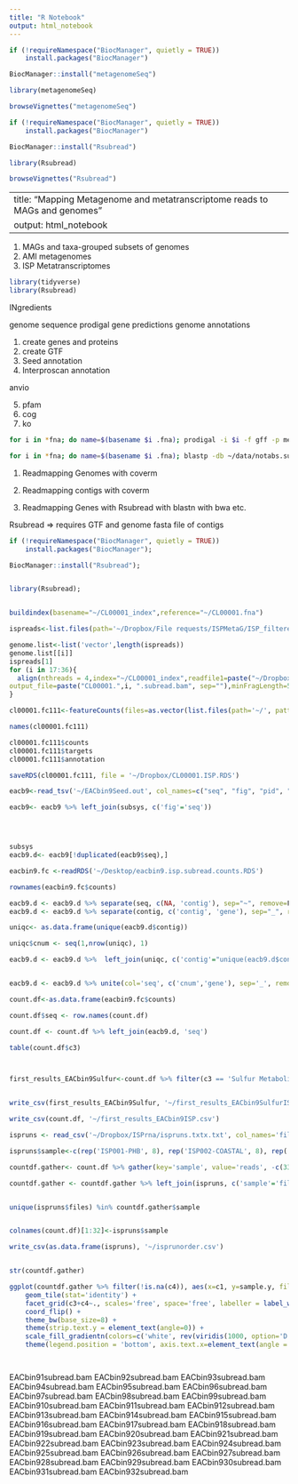 ```yaml
---
title: "R Notebook"
output: html_notebook
---
```


```r
if (!requireNamespace("BiocManager", quietly = TRUE))
    install.packages("BiocManager")

BiocManager::install("metagenomeSeq")

library(metagenomeSeq)

browseVignettes("metagenomeSeq")
```


```r
if (!requireNamespace("BiocManager", quietly = TRUE))
    install.packages("BiocManager")

BiocManager::install("Rsubread")

library(Rsubread)

browseVignettes("Rsubread")

```

---
title: "Mapping Metagenome and metatranscriptome reads to MAGs and genomes"
output: html_notebook
---

1. MAGs and taxa-grouped subsets of genomes
2. AMI metagenomes
3. ISP Metatranscriptomes


```r
library(tidyverse)
library(Rsubread)


```


INgredients 



genome sequence
prodigal gene predictions
genome annotations

1. create genes and proteins
2. create GTF
3. Seed annotation
4. Interproscan annotation

anvio

5. pfam
6. cog
7. ko


```bash

for i in *fna; do name=$(basename $i .fna); prodigal -i $i -f gff -p meta -d $name.ffn -a $name.faa -o $name.gff -s $name.genes.txt; done

for i in *fna; do name=$(basename $i .fna); blastp -db ~/data/notabs.subsystems.complex.merged -outfmt 6 -max_target_seqs 5 -num_threads 16 -query $i -out $name.Seed.out;

```

1. Readmapping Genomes with coverm

2. Readmapping contigs with coverm

3. Readmapping Genes
  with Rsubread
  with blastn
  with bwa etc.


Rsubread => requires GTF and genome fasta file of contigs
```r

if (!requireNamespace("BiocManager", quietly = TRUE))
    install.packages("BiocManager");

BiocManager::install("Rsubread");


library(Rsubread);


buildindex(basename="~/CL00001_index",reference="~/CL00001.fna")

ispreads<-list.files(path='~/Dropbox/File requests/ISPMetaG/ISP_filtered/')

genome.list<-list('vector',length(ispreads))
genome.list[[i]]
ispreads[1]
for (i in 17:36){
  align(nthreads = 4,index="~/CL00001_index",readfile1=paste("~/Dropbox/File requests/ISPMetaG/ISP_filtered/", ispreads[i], sep=""),type="rna",
output_file=paste("CL00001.",i, ".subread.bam", sep=""),minFragLength=50,maxFragLength=600)
}

cl00001.fc111<-featureCounts(files=as.vector(list.files(path='~/', pattern='.bam$')),annot.ext="~/CL00001.gtf", isGTFAnnotationFile = T, GTF.featureType = "transcript")

names(cl00001.fc111)

cl00001.fc111$counts
cl00001.fc111$targets
cl00001.fc111$annotation

saveRDS(cl00001.fc111, file = '~/Dropbox/CL00001.ISP.RDS')
```



```r
eacb9<-read_tsv('~/EACbin9Seed.out', col_names=c("seq", "fig", "pid", "x1", "x2","x3", "x4", "x5", "x6", "x7", "x8", "x9"))
```

```r
eacb9<- eacb9 %>% left_join(subsys, c('fig'='seq'))




subsys
eacb9.d<- eacb9[!duplicated(eacb9$seq),]

eacbin9.fc <-readRDS('~/Desktop/eacbin9.isp.subread.counts.RDS')

rownames(eacbin9.fc$counts)

eacb9.d <- eacb9.d %>% separate(seq, c(NA, 'contig'), sep="~", remove=F) 
eacb9.d <- eacb9.d %>% separate(contig, c('contig', 'gene'), sep="_", remove=T) 

uniqc<- as.data.frame(unique(eacb9.d$contig))

uniqc$cnum <- seq(1,nrow(uniqc), 1)

eacb9.d <- eacb9.d %>%  left_join(uniqc, c('contig'="unique(eacb9.d$contig)"))


eacb9.d <- eacb9.d %>% unite(col='seq', c('cnum','gene'), sep='_', remove=F )

count.df<-as.data.frame(eacbin9.fc$counts)

count.df$seq <- row.names(count.df)

count.df <- count.df %>% left_join(eacb9.d, 'seq')

table(count.df$c3)



first_results_EACbin9Sulfur<-count.df %>% filter(c3 == 'Sulfur Metabolism')


write_csv(first_results_EACbin9Sulfur, '~/first_results_EACbin9SulfurISP.csv')

write_csv(count.df, '~/first_results_EACbin9ISP.csv')

ispruns <- read_csv('~/Dropbox/ISPrna/ispruns.txtx.txt', col_names='files') 


```


```r

ispruns$sample<-c(rep('ISP001-PHB', 8), rep('ISP002-COASTAL', 8), rep('TASMAN', 8), rep('ISP002-EAC', 8))

countdf.gather<- count.df %>% gather(key='sample', value='reads', -c(33:53))

countdf.gather <- countdf.gather %>% left_join(ispruns, c('sample'='files'))


unique(ispruns$files) %in% countdf.gather$sample


colnames(count.df)[1:32]<-ispruns$sample

write_csv(as.data.frame(ispruns), '~/isprunorder.csv')


str(countdf.gather)

```
```r
ggplot(countdf.gather %>% filter(!is.na(c4)), aes(x=c1, y=sample.y, fill=reads)) + 
    geom_tile(stat='identity') + 
    facet_grid(c3+c4~., scales='free', space='free', labeller = label_wrap_gen(multi_line = T, width=60)) + 
    coord_flip() + 
    theme_bw(base_size=8) + 
    theme(strip.text.y = element_text(angle=0)) + 
    scale_fill_gradientn(colors=c('white', rev(viridis(1000, option='D')))) + 
    theme(legend.position = 'bottom', axis.text.x=element_text(angle = 45, hjust = 1), panel.spacing = unit(0.02, "cm"))




```




EACbin91subread.bam
EACbin92subread.bam
EACbin93subread.bam
EACbin94subread.bam
EACbin95subread.bam
EACbin96subread.bam
EACbin97subread.bam
EACbin98subread.bam
EACbin99subread.bam
EACbin910subread.bam
EACbin911subread.bam
EACbin912subread.bam
EACbin913subread.bam
EACbin914subread.bam
EACbin915subread.bam
EACbin916subread.bam
EACbin917subread.bam
EACbin918subread.bam
EACbin919subread.bam
EACbin920subread.bam
EACbin921subread.bam
EACbin922subread.bam
EACbin923subread.bam
EACbin924subread.bam
EACbin925subread.bam
EACbin926subread.bam
EACbin927subread.bam
EACbin928subread.bam
EACbin929subread.bam
EACbin930subread.bam
EACbin931subread.bam
EACbin932subread.bam
